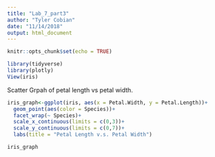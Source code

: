 ```yaml
---
title: "Lab_7_part3"
author: "Tyler Cobian"
date: "11/14/2018"
output: html_document
---
```


```r
knitr::opts_chunk$set(echo = TRUE)
```

```r
library(tidyverse)
library(plotly)
View(iris)
```

Scatter Grpah of petal length vs petal width.

```r
iris_graph<-ggplot(iris, aes(x = Petal.Width, y = Petal.Length))+
  geom_point(aes(color = Species))+
  facet_wrap(~ Species)+
  scale_x_continuous(limits = c(0,3))+
  scale_y_continuous(limits = c(0,7))+
  labs(title = "Petal Length v.s. Petal Width")

iris_graph
  

```

